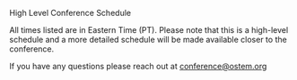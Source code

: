 
<SiteLayout title="Schedule">

<div className="border-b-4 border-mulberry border-solid pb-4 mb-4 text-center">
    <p className="text-5xl font-display font-black">
        High Level Conference Schedule
    </p>
</div>

All times listed are in Eastern Time (PT). Please note that this is a high-level schedule and a more detailed schedule will be made available closer to the conference.
<!---  
<div className="text-2xl flex justify-center p-8">
  <CTAButton onClick="https://events.bizzabo.com/343425/agenda">View the full agenda here!</CTAButton>
</div>

## Thursday, November 10
- 12:00 PM - 6:00 PM     Check-in Desk Open
    
## Friday, November 11
- 9:00 AM - 10:00 AM   New to the Conference Session
- 9:00 AM - 1:00 PM    Site Visits (Limited spots available.)
- 10:00 AM - 12:00 PM  Career and Graduate School Bootcamp | Gender Affirming Clothing Swap | Meet & Greet Session
- 12:00 PM - 1:00 PM   Conference Kickoff Lunch with Keynote 
- 1:00 PM - 4:15 PM	   [Career and Graduate School Expo](https://docs.google.com/document/d/1VTDHJsQ7WGci9WwfWzII3hnkitn2utuVXdQnAiJEPzo/edit?usp=sharing)
- 4:30 PM - 5:30 PM	   Workshop Block 1
- 5:30 PM - 6:30 PM	   Workshop Block 2
- 4:30 PM - 6:30 PM	   Racial Justice Program
- 6:30 PM - 7:15 PM	   Membership Regional Mixer
- 7:30 PM              Night on the Town (On Your Own)

## Saturday, November 12
- 8:00 AM - 10:00 AM	Breakfast
- 9:00 AM - 10:00 AM	Chapter Awards & Announcements
- 10:15 AM - 12:15 PM	[Career and Graduate School Expo](https://docs.google.com/document/d/1VTDHJsQ7WGci9WwfWzII3hnkitn2utuVXdQnAiJEPzo/edit?usp=sharing)
- 12:30 PM - 2:00 PM	Lunch & Learn Sessions
- 2:10 PM - 3:10 PM	    Workshop Block 3
- 3:10 PM - 3:20 PM	    Break
- 3:30 PM - 4:30 PM	    Workshop Block 4
- 4:40 PM - 5:40 PM	    Workshop Block 5
- 5:40 PM - 6:00 PM	    Get Ready for Dinner
- 6:00 PM - 6:30 PM	    Reception
- 6:30 PM - 9:00 PM	    oSTEM Gala with Dinner
- 9:00 PM - 11:00 PM	Social Mixers

## Sunday, November 13

- 9:00 AM - 12:00 PM	Gender Affirmation Symposium
-->

If you have any questions please reach out at [conference@ostem.org](mailto:conference@ostem.org?subject=High-Level%20Schedule%20Question%20)

</SiteLayout>

